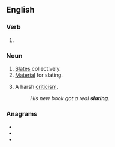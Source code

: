 ==English==

===Verb===
{{head|en|present participle}}

# {{present participle of|slate|lang=en|nocat=1}}

===Noun===
{{en-noun}}

# [[slate|Slates]] collectively.
# [[material|Material]] for slating.
# {{lb|en|informal}} A harsh [[criticism]].
#: ''His new book got a real '''slating'''.''

===Anagrams===
* {{l|en|lasting}}
* {{l|en|salting}}
* {{l|en|staling}}